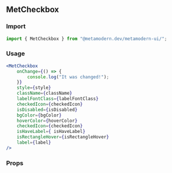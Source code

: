 <!--- MetCheckbox.stories.mdx -->


<Meta title="MDX/MetCheckbox" component={MetCheckbox} />

## MetCheckbox

### Import

```jsx
import { MetCheckbox } from "@metamodern.dev/metamodern-ui/";
```

### Usage

```jsx
<MetCheckbox
    onChange={() => {
        console.log("It was changed!");
    }}
    style={style}
    className={className}
    labelFontClass={labelFontClass}
    checkedIcon={checkedIcon}
    isDisabled={isDisabled}
    bgColor={bgColor}
    hoverColor={hoverColor}
    checkedIcon={checkedIcon}
    isHaveLabel={ isHaveLabel}
    isRectangleHover={isRectangleHover}
    label={label}
/>
```

### Props

<ArgsTable of={MetCheckbox} />
